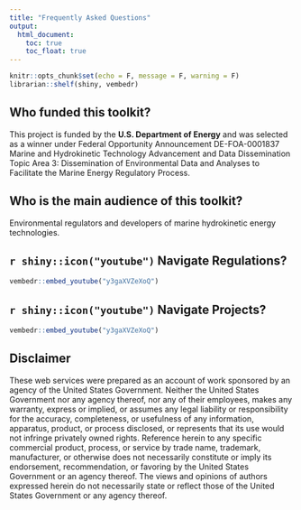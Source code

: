 ```yaml
---
title: "Frequently Asked Questions"
output:
  html_document:
    toc: true
    toc_float: true
---
```


```r
knitr::opts_chunk$set(echo = F, message = F, warning = F)
librarian::shelf(shiny, vembedr)
```

<!--div class="about-body regs-state">

<div class="container about-txt">

<div class="row justify-content-center">
<div class="col">
<h1 style="text-align: center;">Frequently Asked Questions</h1>
</div>
</div>

<div class="row spacer"></div>

<div class="row"-->

## Who **funded** this toolkit?

This project is funded by the **U.S. Department of Energy** and was selected as a winner under Federal Opportunity Announcement DE-FOA-0001837 Marine and Hydrokinetic Technology Advancement and Data Dissemination Topic Area 3: Dissemination of Environmental Data and Analyses to Facilitate the Marine Energy Regulatory Process. 
<!--br>
<br-->

## Who is the main **audience** of this toolkit?

Environmental regulators and developers of marine hydrokinetic energy technologies.
<!--br>
<br-->

<!--
## How do I use the Reporting Tool?

### Enter criteria in the sidebar

### View / download the report
-->

## `r shiny::icon("youtube")` Navigate **Regulations**?

```r

vembedr::embed_youtube("y3gaXVZeXoQ")
```

## `r shiny::icon("youtube")` Navigate **Projects**?

```r
vembedr::embed_youtube("y3gaXVZeXoQ")
```

## **Disclaimer**

These web services were prepared as an account of work sponsored by an agency of the United States Government. Neither the United States Government nor any agency thereof, nor any of their employees, makes any warranty, express or implied, or assumes any legal liability or responsibility for the accuracy, completeness, or usefulness of any information, apparatus, product, or process disclosed, or represents that its use would not infringe privately owned rights. Reference herein to any specific commercial product, process, or service by trade name, trademark, manufacturer, or otherwise does not necessarily constitute or imply its endorsement, recommendation, or favoring by the United States Government or an agency thereof. The views and opinions of authors expressed herein do not necessarily state or reflect those of the United States Government or any agency thereof.
<!--br>
<br>

</div>
</div>
</div-->